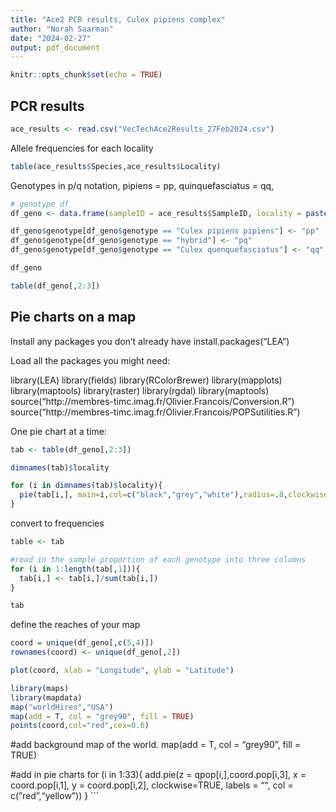 ```yaml
---
title: "Ace2 PCR results, Culex pipiens complex"
author: "Norah Saarman"
date: "2024-02-27"
output: pdf_document
---
```


```r
knitr::opts_chunk$set(echo = TRUE)
```

## PCR results

```r
ace_results <- read.csv("VecTechAce2Results_27Feb2024.csv")
```

Allele frequencies for each locality

```r
table(ace_results$Species,ace_results$Locality)
```
Genotypes in p/q notation, pipiens = pp, quinquefasciatus = qq, 

```r
# genotype df
df_geno <- data.frame(sampleID = ace_results$SampleID, locality = paste0(substr(ace_results$SampleID,1,3),"-",substr(ace_results$SampleID,4,5)), genotype = ace_results$Species, latitude = ace_results$Latitude, longitude = ace_results$Longitude)

df_geno$genotype[df_geno$genotype == "Culex pipiens pipiens"] <- "pp"
df_geno$genotype[df_geno$genotype == "hybrid"] <- "pq"
df_geno$genotype[df_geno$genotype == "Culex quenquefasciatus"] <- "qq"

df_geno

table(df_geno[,2:3])
```

## Pie charts on a map

Install any packages you don't already have
install.packages("LEA")

Load all the packages you might need:

library(LEA)
library(fields)
library(RColorBrewer)
library(mapplots)
library(maptools)
library(raster)
library(rgdal)
library(maptools)
source("http://membres-timc.imag.fr/Olivier.Francois/Conversion.R")
source("http://membres-timc.imag.fr/Olivier.Francois/POPSutilities.R")


One pie chart at a time:
```r
tab <- table(df_geno[,2:3])

dimnames(tab)$locality

for (i in dimnames(tab)$locality){
  pie(tab[i,], main=i,col=c("black","grey","white"),radius=.8,clockwise=TRUE,labels = NA)
}
```
convert to frequencies
```r
table <- tab

#read in the sample proportion of each genotype into three columns
for (i in 1:length(tab[,1])){
  tab[i,] <- tab[i,]/sum(tab[i,])
}

tab
```


define the reaches of your map
```r
coord = unique(df_geno[,c(5,4)])
rownames(coord) <- unique(df_geno[,2])

plot(coord, xlab = "Longitude", ylab = "Latitude")

library(maps)
library(mapdata)
map("worldHires","USA")
map(add = T, col = "grey90", fill = TRUE)
points(coord,col="red",cex=0.6)

```


#add background map of the world.
map(add = T, col = "grey90", fill = TRUE)




#add in pie charts
for (i in 1:33){
  add.pie(z = qpop[i,],coord.pop[i,3], x = coord.pop[i,1], y = coord.pop[i,2], clockwise=TRUE, labels = "", col = c("red","yellow"))
}
```
